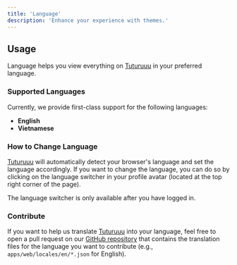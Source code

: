 ```yaml
---
title: 'Language'
description: 'Enhance your experience with themes.'
---
```


## Usage

Language helps you view everything on [Tuturuuu](https://tuturuuu.com) in your preferred language.

### Supported Languages

Currently, we provide first-class support for the following languages:

- **English**
- **Vietnamese**

### How to Change Language

[Tuturuuu](https://tuturuuu.com) will automatically detect your browser's language and set the language accordingly. If you want to change the language, you can do so by clicking on the language switcher in your profile avatar (located at the top right corner of the page).

<Note>The language switcher is only available after you have logged in.</Note>

### Contribute

If you want to help us translate [Tuturuuu](https://tuturuuu.com) into your language, feel free to open a pull request on our [GitHub repository](https://github.com/tutur3u/platform) that contains the translation files for the language you want to contribute (e.g., `apps/web/locales/en/*.json` for English).
